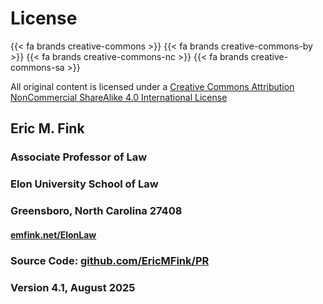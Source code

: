 # License {.unnumbered}

::: {.license}

[{{< fa brands creative-commons >}} {{< fa brands creative-commons-by >}} {{< fa brands creative-commons-nc >}} {{< fa brands creative-commons-sa >}}]{.license-i}

All original content is licensed under a [Creative Commons Attribution NonCommercial ShareAlike 4.0 International License](https://creativecommons.org/licenses/by-nc-sa/4.0/)

## Eric M. Fink {.unnumbered}

### Associate Professor of Law

### Elon University School of Law

### Greensboro, North Carolina 27408

#### [emfink.net/ElonLaw](https://www.emfink.net/ElonLaw/)

### Source Code: [[github.com/EricMFink/PR]{.mono-font-smaller}](https://github.com/EricMFink/PR)

### Version 4.1, August 2025

:::